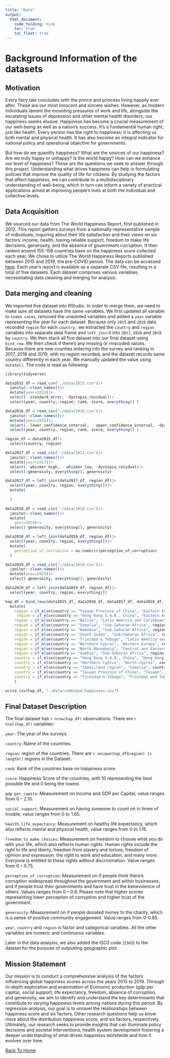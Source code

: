 ```yaml
---
title: "Data"
output: 
  html_document:
    code_folding: hide
    toc: true
    toc_float: true
---
```


# Background Information of the datasets

## Motivation
Every fairy tale concludes with the prince and princess living happily ever after. These are our most innocent and sincere wishes. However, as modern individuals lament the mounting pressures of work and life, alongside the escalating issues of depression and other mental health disorders, our happiness seems elusive. Happiness has become a crucial measurement of our well-being as well as a nation’s success. It's a fundamental human right, just like health. Every person has the right to happiness; it is affecting us both mental and physical health.  It has also become an integral indicator for national policy and operational objective for
governments.

But how do we quantify happiness? What are the sources of our happiness? Are we truly happy or unhappy? Is the world happy? How can we enhance our level of happiness? These are the questions we seek to answer through this project. Understanding what drives happiness can help in formulating policies that improve the quality of life for citizens. By studying the factors that affect happiness, we can contribute to a multidisciplinary understanding of well-being, which in turn can inform a variety of practical applications aimed at improving people’s lives at both the individual and collective levels.

## Data Acquisition
We sourced our data from The World Happiness Report, first published in 2012. This report gathers surveys from a nationally-representative sample of individuals, inquiring about their life satisfaction and their views on six factors: income, health, having reliable support, freedom to make life decisions, generosity, and the absence of government corruption. It then ranked around 155-158 countries base on the happiness score collected each year. We chose to utilize The World Happiness Reports published between 2015 and 2019, the pre-COVID period. The data can be accessed [here](https://www.kaggle.com/datasets/unsdsn/world-happiness). Each year's report is available as a separate CSV file, resulting in a total of five datasets. Each dataset comprises various variables, necessitating data cleaning and merging for analysis.

## Data merging and cleaning
We imported five dataset into RStudio. In order to merge them, we need to make sure all datasets have the same variables. We first updated all variable to `snake cases`, removed the unwanted variables and added a `year` variable representing the year for each dataset. Because only `2015` and `2016` data recorded `region` for each `country,` we extracted the `country` and `region` variables into separate data frame and `left_join` it into `2017`, `2018` and `2019` by `country `. We then stack all five dataset into our final dataset using `bind_row`. We then check if there’s any missing or miscoded values. Because there are new counties entering into the survey and ranking in 2017, 2018 and 2019, with no region recorded, and the dataset records same country differently in each year. We manually updated the value using `mutate()`. The code is read as following:
```r
library(tidyverse)
```

```r
data2015_df = read_csv("./data/2015.csv")|>
  janitor::clean_names()|>
  mutate(year=2015)|>
  select(- standard_error, -dystopia_residual)|>
  select(year, country, region, rank, score, everything() )

data2016_df = read_csv("./data/2016.csv")|>
  janitor::clean_names()|>
  mutate(year=2016)|>
  select(- lower_confidence_interval, - upper_confidence_interval, -dystopia_residual)|>
  select(year, country, region, rank, score, everything() )

region_df = data2015_df|>
  select(country, region)

data2017_df = read_csv("./data/2017.csv")|>
  janitor::clean_names()|>
  mutate(year=2017)|>
  select(- whisker_high, - whisker_low, -dystopia_residual)|>
  select(-generosity, everything(), generosity)

data2017_df = left_join(data2017_df, region_df)|>
  select(year, country, region, everything())|>
  mutate(
    
  )

data2018_df = read_csv("./data/2018.csv")|>
  janitor::clean_names()|>
  mutate(
    year=2018)|>
  select(-generosity, everything(), generosity)

data2018_df = left_join(data2018_df, region_df)|>
  select(year, country, region, everything())|>
  mutate(
    perception_of_corruption = as.numeric(perception_of_corruption)
  )

data2019_df = read_csv("./data/2019.csv")|>
  janitor::clean_names()|>
  mutate(year=2019)|>
  select(-generosity, everything(), generosity)

data2019_df = left_join(data2019_df, region_df)|>
  select(year, country, region, everything())

hap_df = bind_rows(data2015_df, data2016_df, data2017_df, data2018_df, data2019_df)|>
  mutate(
    region = if_else(country == "Taiwan Province of China", "Eastern Asia", region),
     region = if_else(country == "Hong Kong S.A.R., China", "Eastern Asia", region),
    region = if_else(country == "Belize", "Latin America and Caribbean", region),
    region = if_else(country == "Somalia", "Sub-Saharan Africa", region),
    region = if_else(country == "Namibia", "Sub-Saharan Africa", region),
    region = if_else(country == "South Sudan", "Sub-Saharan Africa", region),
    region = if_else(country == "Trinidad & Tobago", "Latin America and Caribbean", region),
    region = if_else(country == "Northern Cyprus", "Western Europe", region),
    region = if_else(country == "North Macedonia", "Central and Eastern Europe", region),
    region = if_else(country == "Gambia", "Sub-Saharan Africa", region),
    country = if_else(country == "Hong Kong S.A.R., China", "Hong Kong", country),
    country = if_else(country == "Northern Cyprus", "North Cyprus", country),
    country = if_else(country == "Somaliland region", "Somalia", country),
    country = if_else(country == "Taiwan Province of China", "Taiwan", country),
    country = if_else(country == "Trinidad & Tobago", "Trinidad and Tobago", country)
    )

write_csv(hap_df, "./data/combined_happiness.csv")
```

## Final Dataset Description
The final dataset has `r nrow(hap_df)` observations. There are `r ncol(hap_df)` variables:

`year`: The year of the surveys.

`country`: Name of the countries.

`region`: region of the countries. There are `r unique(hap_df$region) |> length()` regions in the Dataset.

`rank`: Rank of the countries base on happiness score.

`score`: Happiness Score of the countries, with 10 representing the best possible life and 0 being the lowest.

`gdp_per_capita`: Measurement on  income and GDP per Capital, value ranges from 0 – 2.10.

`social support`: Measurement on having someone to count on in times of trouble, value ranges from 0 to 1.65.

`health_life_expectancy`: Measurement on healthy life expectancy, which also reflects mental and physical health, value ranges from 0 to 1.15.

`freedom_to_make_choices`: Measurement on freedom to choose what you do with your life, which also reflects human rights. Human rights include the right to life and liberty, freedom from slavery and torture, freedom of opinion and expression, the right to work and education, and many more. Everyone is entitled to these rights without discrimination. Value ranges from 0 – 0.75.

`perception_of_corruption`: Measurement on if people think there’s corruption widespread throughout the government and within businesses, and if people trust their governments and have trust in the benevolence of others. Values ranges from 0 – 0.6. Please note that higher scores representing lower perception of corruption and higher trust of the government.

`generosity`: Measurement on if people donated money to the charity, which is a sense of positive community engagement. Value ranges from 0-0.85. 

`year`, `country` and `region` is factor and categorical variables. All the other variables are numeric and continuous variables.

Later in the data analysis, we also added the ISO3 code (`ISO3`) to the dataset for the purpose of outputting geographic plot.


## Mission Statement
Our mission is to conduct a comprehensive analysis of the factors influencing global happiness scores across the years 2015 to 2019. Through in-depth exploration and examination of Economic production (gdp per capita), social support, life expectancy, freedom, absence of corruption, and generosity, we aim to identify and understand the key determinants that contribute to varying happiness levels among nations during this period. By regression analysis, our goal is to unravel the relationships between happiness score and six factors. Other research questions help us know more about the distribution happiness score, and six factors, respectively. Ultimately, our research seeks to provide insights that can illuminate policy decisions and societal interventions, health system development fostering a deeper understanding of what drives happiness worldwide and how it evolves over time.






[Back To Home](index.html)
